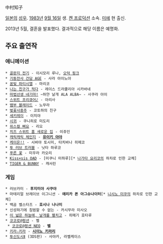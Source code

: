 中村知子 

[[일본]]의 [[성우]]. [[1983년]] [[9월 16일]] 생. [[켄 프로덕션]] 소속. [[미에]] 현 출신.

2013년 5월, 결혼을 발표했다. 결과적으로 해당 이름은 예명화.

== 주요 출연작 ==
=== 애니메이션 ===
 * [[골판지 전기]] - 이시모리 루나, [[오덕레인저|오덕 핑크]]
 * [[기동전사 건담 AGE]] - 사라 아이노아
 * [[꿈빛 파티시엘]] - 마리코
 * [[나는 친구가 적다]] - 레이스 드라큘리아 시카바네
 * [[마법선생 네기마!]] ~하얀 날개 ALA ALBA~ - 사쿠라 아이
 * [[스위트 프리큐어♪]] - 아리사
 * [[뱀부 블레이드]] - 노무라
 * [[벚꽃사중주]] - 코토하의 친구
 * [[세키레이]] - 이치야
 * [[시귀]] - 쿠니히로 미도리
 * [[위스컬 삐요]] - 리오
 * [[치즈 스위트 홈|치즈 스위트 홈 새로운 집]] - 이쥬인
 * [[캐릭캐릭 체인지]] - '''[[유이키 야야]]'''
 * [[케이온!!]] - 시바야 토시미, 타치바나 히메코
 * [[투 러브 트러블]] - 닛타 하루코
 * [[푸른 꽃]] - 미우라 카오리
 * [[Kiss×sis|Kiss×sis OAD]] - [미쿠니 미하루][* [[나가타 요리코]]의 하차로 인한 교체]
 * [[TIGER & BUNNY]] - 캐서린

=== 게임 ===
 * 러브카미 - '''후지미야 사쿠야'''
 * 마테리얼 브레이브 이그니션 - '''에리카 폰 아그슈나이터'''[* [[나가타 요리코|니시노 미쿠]]의 하차로 인한 교체]
 * 백곰 벨스타즈 - '''호시나 나나미'''
 * 신성하기에 침범할 수 없는 - 카시무라 미사오
 * [[이 넓은 하늘에, 날개를 펼치고]] - 히메기 호타루
 * [[코코로@펑션]] - 벨
  * [[코코로@펑션 NEO]] - '''벨'''
 * [[키라☆키라]] - '''[[시이노 키라리]]'''
 * [[투신도시Ⅱ]] (3DS판) - 사야카, 라벨케이스
